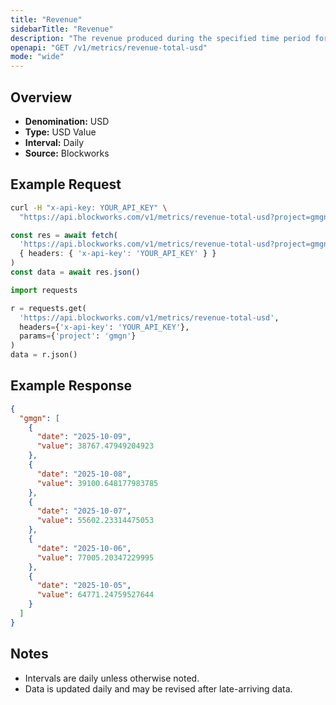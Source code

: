 ```yaml
---
title: "Revenue"
sidebarTitle: "Revenue"
description: "The revenue produced during the specified time period for given project."
openapi: "GET /v1/metrics/revenue-total-usd"
mode: "wide"
---
```


## Overview

- **Denomination:** USD
- **Type:** USD Value
- **Interval:** Daily
- **Source:** Blockworks

## Example Request

<CodeGroup>

```bash cURL
curl -H "x-api-key: YOUR_API_KEY" \
  "https://api.blockworks.com/v1/metrics/revenue-total-usd?project=gmgn"
```

```typescript TypeScript
const res = await fetch(
  'https://api.blockworks.com/v1/metrics/revenue-total-usd?project=gmgn',
  { headers: { 'x-api-key': 'YOUR_API_KEY' } }
)
const data = await res.json()
```

```python Python
import requests

r = requests.get(
  'https://api.blockworks.com/v1/metrics/revenue-total-usd',
  headers={'x-api-key': 'YOUR_API_KEY'},
  params={'project': 'gmgn'}
)
data = r.json()
```

</CodeGroup>

## Example Response

```json
{
  "gmgn": [
    {
      "date": "2025-10-09",
      "value": 38767.47949204923
    },
    {
      "date": "2025-10-08",
      "value": 39100.648177983785
    },
    {
      "date": "2025-10-07",
      "value": 55602.23314475053
    },
    {
      "date": "2025-10-06",
      "value": 77005.20347229995
    },
    {
      "date": "2025-10-05",
      "value": 64771.24759527644
    }
  ]
}
```

## Notes
- Intervals are daily unless otherwise noted.
- Data is updated daily and may be revised after late-arriving data.